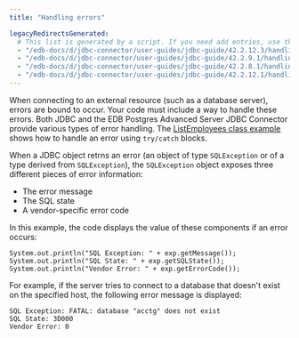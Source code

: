 ```yaml
---
title: "Handling errors"

legacyRedirectsGenerated:
  # This list is generated by a script. If you need add entries, use the `legacyRedirects` key.
  - "/edb-docs/d/jdbc-connector/user-guides/jdbc-guide/42.2.12.3/handling_errors.html"
  - "/edb-docs/d/jdbc-connector/user-guides/jdbc-guide/42.2.9.1/handling_errors.html"
  - "/edb-docs/d/jdbc-connector/user-guides/jdbc-guide/42.2.8.1/handling_errors.html"
  - "/edb-docs/d/jdbc-connector/user-guides/jdbc-guide/42.2.12.1/handling_errors.html"
---
```


<div id="handling_errors" class="registered_link"></div>

When connecting to an external resource (such as a database server), errors are bound to occur. Your code must include a way to handle these errors. Both JDBC and the EDB Postgres Advanced Server JDBC Connector provide various types of error handling. The [ListEmployees class example](./#using_the_advanced_server_jdbc_connector_with_java_applications) shows how to handle an error using `try/catch` blocks.

When a JDBC object retrns an error (an object of type `SQLException` or of a type derived from `SQLException`), the `SQLException` object exposes three different pieces of error information:

-   The error message
-   The SQL state
-   A vendor-specific error code

In this example, the code displays the value of these components if an error occurs:

```text
System.out.println("SQL Exception: " + exp.getMessage());
System.out.println("SQL State: " + exp.getSQLState());
System.out.println("Vendor Error: " + exp.getErrorCode());
```

For example, if the server tries to connect to a database that doesn't exist on the specified host, the following error message is displayed:

```text
SQL Exception: FATAL: database "acctg" does not exist
SQL State: 3D000
Vendor Error: 0
```
